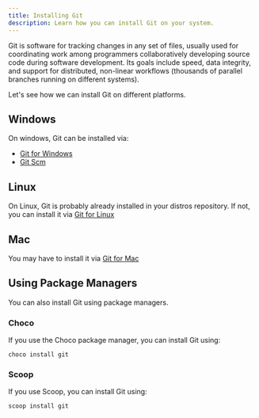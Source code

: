 ```yaml
---
title: Installing Git
description: Learn how you can install Git on your system.
---
```


Git is software for tracking changes in any set of files, usually used for coordinating work among programmers collaboratively developing source code during software development. Its goals include speed, data integrity, and support for distributed, non-linear workflows (thousands of parallel branches running on different systems).

Let's see how we can install Git on different platforms.

## Windows

On windows, Git can be installed via:

- [Git for Windows](https://gitforwindows.org)
- [Git Scm](https://git-scm.com/download/windows)

## Linux

On Linux, Git is probably already installed in your distros repository. If not, you can install it via [Git for Linux](https://git-scm.com/download/linux)

## Mac

You may have to install it via [Git for Mac](https://git-scm.com/download/mac)

## Using Package Managers

You can also install Git using package managers.

### Choco

If you use the Choco package manager, you can install Git using:

    choco install git

### Scoop

If you use Scoop, you can install Git using:

    scoop install git
